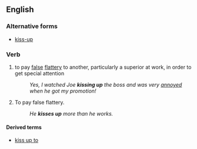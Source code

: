 ==English==

===Alternative forms===
* [[kiss-up]]

===Verb===
{{head|en|verb|head=to [[kiss]] [[up]]}}

# {{transitive|idiomatic}} to pay [[false]] [[flattery]] to another, particularly a superior at work, in order to get special attention
#: ''Yes, I watched Joe '''kissing up''' the boss and was very [[annoyed]] when he got my promotion!''
# {{intransitive|idiomatic}} To pay false flattery.
#: ''He '''kisses up''' more than he works.''

====Derived terms====
* [[kiss up to]]